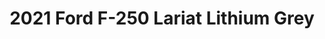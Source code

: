 ---
yrmm: 2110
brand: Ford
year: 2021
model: F-250
trim: Lariat
color: Lithium Grey
title: 2021 Ford F-250 Lariat Lithium Grey
description: Carli lift, Fab Fours bumper, Method wheels, Nitto tires, Bedslide,
  Baja Squadron lights
alt: Gray 2021 Ford F-250 Lariat De-Tremor package with Carli lift kit, Fab
  Fours bumper, Method wheels, Nitto Ridge Grappler tires, Bedslide retractable
  bed, and Baja Squadron XL pocket lights and light bar.
width: 2500
height: 1407
---